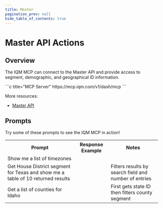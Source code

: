 ```yaml
---
title: Master
pagination_prev: null
hide_table_of_contents: true
---
```



# Master API Actions

## Overview

The IQM MCP can connect to the Master API and provide access to segment, demographic, and geographical ID information.

<div class="smallTable">
```c title="MCP Server"
https://mcp.iqm.com/v1/dash/mcp
```
</div>

More resources:
* [Master API](/Guidelines/Master-API-Guidelines/)

## Prompts

Try some of these prompts to see the IQM MCP in action!

<table className='mcpTable' style={{maxWidth: "fit-content"}}>
<th style={{ minWidth: "300px"}}>Prompt</th>
<th>Response Example</th>
<th>Notes</th>
<tr>
  <td>Show me a list of timezones</td>
  <td><ImageLightbox
      thumb={MCPTimezones}
      full={MCPTimezones}
      alt="MCP Get Timezones"
      size={200}         
      radius={8}     
    /></td>
  <td></td>
</tr>
<tr>
  <td>Get House District segment for Texas and show me a table of 10 returned results</td>
    <td><ImageLightbox
      thumb={MCPHouseDistrict}
      full={MCPHouseDistrict}
      alt="MCP Get House District"
      size={200}         
      radius={8}     
    /></td>
  <td>Filters results by search field and number of entries</td>
</tr>
<tr>
  <td>Get a list of counties for Idaho</td>
     <td><ImageLightbox
      thumb={MCPCounties}
      full={MCPCounties}
      alt="MCP Get Counties"
      size={200}         
      radius={8}     
    /></td>
  <td>First gets state ID then filters county segment</td>
</tr>
</table>